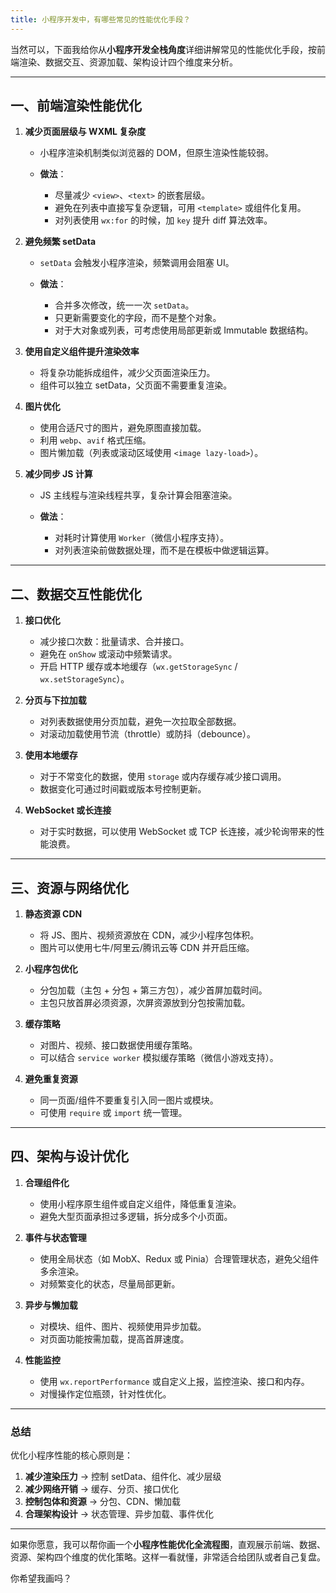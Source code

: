 ```yaml
---
title: 小程序开发中，有哪些常见的性能优化手段？
---
```


当然可以，下面我给你从**小程序开发全栈角度**详细讲解常见的性能优化手段，按前端渲染、数据交互、资源加载、架构设计四个维度来分析。

---

## **一、前端渲染性能优化**

1. **减少页面层级与 WXML 复杂度**

   * 小程序渲染机制类似浏览器的 DOM，但原生渲染性能较弱。
   * **做法**：

     * 尽量减少 `<view>`、`<text>` 的嵌套层级。
     * 避免在列表中直接写复杂逻辑，可用 `<template>` 或组件化复用。
     * 对列表使用 `wx:for` 的时候，加 `key` 提升 diff 算法效率。

2. **避免频繁 setData**

   * `setData` 会触发小程序渲染，频繁调用会阻塞 UI。
   * **做法**：

     * 合并多次修改，统一一次 `setData`。
     * 只更新需要变化的字段，而不是整个对象。
     * 对于大对象或列表，可考虑使用局部更新或 Immutable 数据结构。

3. **使用自定义组件提升渲染效率**

   * 将复杂功能拆成组件，减少父页面渲染压力。
   * 组件可以独立 setData，父页面不需要重复渲染。

4. **图片优化**

   * 使用合适尺寸的图片，避免原图直接加载。
   * 利用 `webp`、`avif` 格式压缩。
   * 图片懒加载（列表或滚动区域使用 `<image lazy-load>`）。

5. **减少同步 JS 计算**

   * JS 主线程与渲染线程共享，复杂计算会阻塞渲染。
   * **做法**：

     * 对耗时计算使用 `Worker`（微信小程序支持）。
     * 对列表渲染前做数据处理，而不是在模板中做逻辑运算。

---

## **二、数据交互性能优化**

1. **接口优化**

   * 减少接口次数：批量请求、合并接口。
   * 避免在 `onShow` 或滚动中频繁请求。
   * 开启 HTTP 缓存或本地缓存（`wx.getStorageSync` / `wx.setStorageSync`）。

2. **分页与下拉加载**

   * 对列表数据使用分页加载，避免一次拉取全部数据。
   * 对滚动加载使用节流（throttle）或防抖（debounce）。

3. **使用本地缓存**

   * 对于不常变化的数据，使用 `storage` 或内存缓存减少接口调用。
   * 数据变化可通过时间戳或版本号控制更新。

4. **WebSocket 或长连接**

   * 对于实时数据，可以使用 WebSocket 或 TCP 长连接，减少轮询带来的性能浪费。

---

## **三、资源与网络优化**

1. **静态资源 CDN**

   * 将 JS、图片、视频资源放在 CDN，减少小程序包体积。
   * 图片可以使用七牛/阿里云/腾讯云等 CDN 并开启压缩。

2. **小程序包优化**

   * 分包加载（主包 + 分包 + 第三方包），减少首屏加载时间。
   * 主包只放首屏必须资源，次屏资源放到分包按需加载。

3. **缓存策略**

   * 对图片、视频、接口数据使用缓存策略。
   * 可以结合 `service worker` 模拟缓存策略（微信小游戏支持）。

4. **避免重复资源**

   * 同一页面/组件不要重复引入同一图片或模块。
   * 可使用 `require` 或 `import` 统一管理。

---

## **四、架构与设计优化**

1. **合理组件化**

   * 使用小程序原生组件或自定义组件，降低重复渲染。
   * 避免大型页面承担过多逻辑，拆分成多个小页面。

2. **事件与状态管理**

   * 使用全局状态（如 MobX、Redux 或 Pinia）合理管理状态，避免父组件多余渲染。
   * 对频繁变化的状态，尽量局部更新。

3. **异步与懒加载**

   * 对模块、组件、图片、视频使用异步加载。
   * 对页面功能按需加载，提高首屏速度。

4. **性能监控**

   * 使用 `wx.reportPerformance` 或自定义上报，监控渲染、接口和内存。
   * 对慢操作定位瓶颈，针对性优化。

---

### **总结**

优化小程序性能的核心原则是：

1. **减少渲染压力** → 控制 setData、组件化、减少层级
2. **减少网络开销** → 缓存、分页、接口优化
3. **控制包体和资源** → 分包、CDN、懒加载
4. **合理架构设计** → 状态管理、异步加载、事件优化

---

如果你愿意，我可以帮你画一个**小程序性能优化全流程图**，直观展示前端、数据、资源、架构四个维度的优化策略。这样一看就懂，非常适合给团队或者自己复盘。

你希望我画吗？

